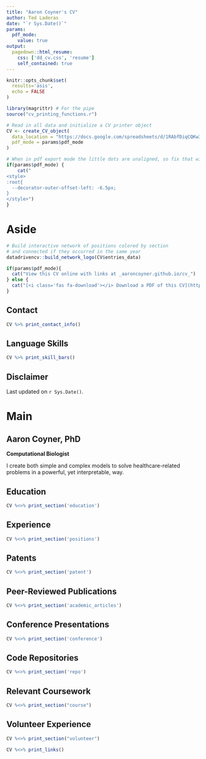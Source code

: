 ```yaml
---
title: "Aaron Coyner's CV"
author: Ted Laderas
date: "`r Sys.Date()`"
params:
  pdf_mode:
    value: true
output:
  pagedown::html_resume:
    css: ['dd_cv.css', 'resume']
    self_contained: true
---
```


```r
knitr::opts_chunk$set(
  results='asis', 
  echo = FALSE
)

library(magrittr) # For the pipe
source("cv_printing_functions.r")

# Read in all data and initialize a CV printer object
CV <- create_CV_object(
  data_location = "https://docs.google.com/spreadsheets/d/1RAbfDiqCQKw3cmEaFZlj2AkBZRG5YjRMHl9-U2ZZZoI/edit?usp=sharing",  
  pdf_mode = params$pdf_mode
)

```


```r
# When in pdf export mode the little dots are unaligned, so fix that with some conditional CSS.
if(params$pdf_mode) {
    cat("
<style>
:root{
  --decorator-outer-offset-left: -6.5px;
}
</style>")
}
```


Aside
================================================================================

```r
# Build interactive network of positions colored by section
# and connected if they occurred in the same year
datadrivencv::build_network_logo(CV$entries_data)
```


```r
if(params$pdf_mode){
  cat("View this CV online with links at _aaroncoyner.github.io/cv_")
} else {
  cat("[<i class='fas fa-download'></i> Download a PDF of this CV](https://github.com/aaroncoyner/cv/raw/master/cv.pdf)")
}
```

Contact {#contact}
--------------------------------------------------------------------------------

```r
CV %>% print_contact_info()
```



Language Skills {#skills}
--------------------------------------------------------------------------------

```r
CV %>% print_skill_bars()
```



Disclaimer {#disclaimer}
--------------------------------------------------------------------------------

Last updated on `r Sys.Date()`.



Main
================================================================================

Aaron Coyner, PhD {#title}
--------------------------------------------------------------------------------

**Computational Biologist**

I create both simple and complex models to solve healthcare-related problems in a powerful, yet interpretable, way.


Education {data-icon=graduation-cap data-concise=true}
--------------------------------------------------------------------------------

```r
CV %<>% print_section('education')
```


Experience {data-icon=chalkboard-teacher}
--------------------------------------------------------------------------------

```r
CV %<>% print_section('positions')
```


Patents {data-icon=file-text}
--------------------------------------------------------------------------------

```r
CV %<>% print_section('patent')
```


Peer-Reviewed Publications {data-icon=book}
--------------------------------------------------------------------------------

```r
CV %<>% print_section('academic_articles')
```


Conference Presentations {data-icon=users}
--------------------------------------------------------------------------------

```r
CV %<>% print_section('conference')
```


Code Repositories {data-icon=github}
--------------------------------------------------------------------------------

```r
CV %<>% print_section('repo')
```


Relevant Coursework {data-icon=book-open}
--------------------------------------------------------------------------------

```r
CV %<>% print_section("course")
```


Volunteer Experience {data-icon=bookmark}
--------------------------------------------------------------------------------

```r
CV %<>% print_section("volunteer")
```




```r
CV %<>% print_links()
```